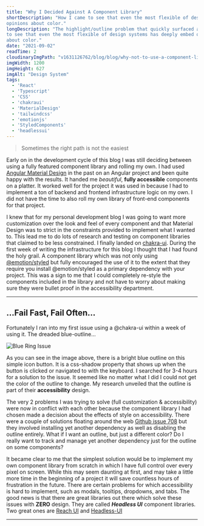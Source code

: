 ```yaml
---
title: "Why I Decided Against A Component Library"
shortDescription: "How I came to see that even the most flexible of design systems has deeply embed
opinions about color."
longDescription: "The highlight/outline problem that quickly surfaced and how I came
to see that even the most flexible of design systems has deeply embed opinions
about color."
date: "2021-09-02"
readTime: 2
cloudinaryImgPath: "v1631126762/blog/blog/why-not-to-use-a-component-library/og-image_weirg3.png"
imgWidth: 1200
imgHeight: 627
imgAlt: "Design System"
tags:
  - 'React'
  - 'Typescript'
  - 'CSS'
  - 'chakraui'
  - 'MaterialDesign'
  - 'tailwindcss'
  - 'emotionjs'
  - 'StyledComponents'
  - 'headlessui'
---
```


> Sometimes the right path is not the easiest

Early on in the development cycle of this blog I was still deciding between
using a fully featured component library and rolling my own. I had used
[Angular Material Design](https://material.angular.io/) in the past on an
Angular project and been quite happy with the results. It handed me
_beautiful_, **fully accessible** components on a platter. It worked well
for the project it was used in because I had to implement a ton of backend and
frontend infrastructure logic on my own. I did not have the time to also
roll my own library of front-end components for that project.

I knew that for my personal development blog I was going to want more
customization over the look and feel of every component and that Material Design
was to strict in the constraints provided to implement what I wanted to.
This lead me to do lots of research and testing on component libraries
that claimed to be less constrained. I finally landed on
[chakra-ui](https://chakra-ui.com/). During the first week of writing the
infrastructure for this blog I thought that I had found the holy grail. A
component library which was not only using
[@emotion/styled](https://emotion.sh/docs/introduction) but fully encouraged the
use of it to the extent that they require you install @emotion/styled as a
primary dependency with your project. This was a sign to me that I could
completely re-style the components included in the library and not have to worry
about making sure they were bullet proof in the accessibility department.

---

## ...Fail Fast, Fail Often...

Fortunately I ran into my first issue using a @chakra-ui within a week of
using it. The dreaded blue-outline...

![Blue Ring
Issue](v1631126762/blog/blog/why-not-to-use-a-component-library/blue-ring_xvkgla.png)

As you can see in the image above, there is a bright blue outline on this simple
icon button. It is a css-shadow property that shows up when the button is
clicked or navigated to with the keyboard. I searched for 3-4 hours for a
solution to the issue. It seemed like no matter what I did I could not get
the color of the outline to change. My research unveiled that the outline
is part of their **accessibility** design.

The very 2 problems I was trying to solve (full customization & accessibility)
were now in conflict with each other because the component library I had chosen
made a decision about the effects of style on accessibility. There were a
couple of solutions floating around the web [Github issue
708](https://github.com/chakra-ui/chakra-ui/issues/708) but they involved
installing yet another dependency as well as disabling the outline entirely.
What if I want an outline, but just a different color? Do I really
want to track and manage yet another dependency just for the outline on some
components?

It became clear to me that the simplest solution would be to implement my own
component library from scratch in which I have full control over every pixel on
screen. While this may seem daunting at first, and may take a little more
time in the beginning of a project it will save countless hours of frustration
in the future. There are certain problems for which accessibility is hard to
implement, such as modals, tooltips, dropdowns, and tabs. The good news is
that there are great libraries out there which solve these issues with **ZERO**
design. They are called **_Headless UI_** component libraries. Two
great ones are [Reach UI](https://reach.tech/) and
[Headless-UI](https://headlessui.dev/)

---
